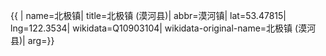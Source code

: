{{ {{{1|PRC admin/showdata}}}|
name=北极镇|
title=北极镇 (漠河县)|
abbr=漠河镇|
lat=53.47815|
lng=122.3534|
wikidata=Q10903104|
wikidata-original-name=北极镇 (漠河县)|
arg={{{arg|}}}}}
